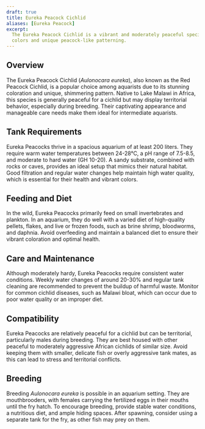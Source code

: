 ```yaml
---
draft: true
title: Eureka Peacock Cichlid
aliases: [Eureka Peacock]
excerpt:
  The Eureka Peacock Cichlid is a vibrant and moderately peaceful species from Lake Malawi, known for its brilliant
  colors and unique peacock-like patterning.
---
```


## Overview

The Eureka Peacock Cichlid (_Aulonocara eureka_), also known as the Red Peacock Cichlid, is a popular choice among
aquarists due to its stunning coloration and unique, shimmering pattern. Native to Lake Malawi in Africa, this species
is generally peaceful for a cichlid but may display territorial behavior, especially during breeding. Their captivating
appearance and manageable care needs make them ideal for intermediate aquarists.

## Tank Requirements

Eureka Peacocks thrive in a spacious aquarium of at least 200 liters. They require warm water temperatures between
24-28°C, a pH range of 7.5-8.5, and moderate to hard water (GH 10-20). A sandy substrate, combined with rocks or caves,
provides an ideal setup that mimics their natural habitat. Good filtration and regular water changes help maintain high
water quality, which is essential for their health and vibrant colors.

## Feeding and Diet

In the wild, Eureka Peacocks primarily feed on small invertebrates and plankton. In an aquarium, they do well with a
varied diet of high-quality pellets, flakes, and live or frozen foods, such as brine shrimp, bloodworms, and daphnia.
Avoid overfeeding and maintain a balanced diet to ensure their vibrant coloration and optimal health.

## Care and Maintenance

Although moderately hardy, Eureka Peacocks require consistent water conditions. Weekly water changes of around 20-30%
and regular tank cleaning are recommended to prevent the buildup of harmful waste. Monitor for common cichlid diseases,
such as Malawi bloat, which can occur due to poor water quality or an improper diet.

## Compatibility

Eureka Peacocks are relatively peaceful for a cichlid but can be territorial, particularly males during breeding. They
are best housed with other peaceful to moderately aggressive African cichlids of similar size. Avoid keeping them with
smaller, delicate fish or overly aggressive tank mates, as this can lead to stress and territorial conflicts.

## Breeding

Breeding _Aulonocara eureka_ is possible in an aquarium setting. They are mouthbrooders, with females carrying the
fertilized eggs in their mouths until the fry hatch. To encourage breeding, provide stable water conditions, a
nutritious diet, and ample hiding spaces. After spawning, consider using a separate tank for the fry, as other fish may
prey on them.
